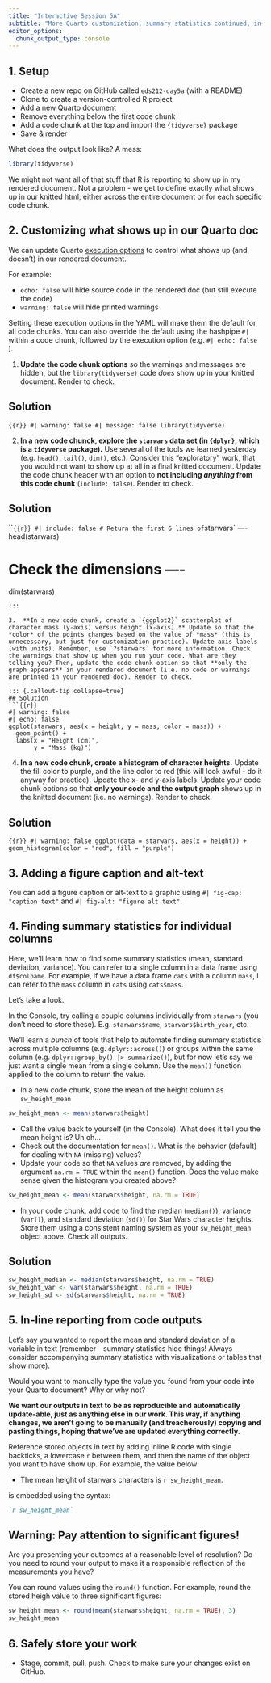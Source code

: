 ```yaml
---
title: "Interactive Session 5A"
subtitle: "More Quarto customization, summary statistics continued, in-line reporting"
editor_options: 
  chunk_output_type: console
---
```


## 1. Setup

- Create a new repo on GitHub called `eds212-day5a` (with a README)
- Clone to create a version-controlled R project
- Add a new Quarto document
- Remove everything below the first code chunk
- Add a code chunk at the top and import the `{tidyverse}` package
- Save & render

What does the output look like? A mess:

```r
library(tidyverse)
```

We might not want all of that stuff that R is reporting to show up in my rendered document. Not a problem - we get to define exactly what shows up in our knitted html, either across the entire document or for each specific code chunk.

## 2. Customizing what shows up in our Quarto doc

We can update Quarto [execution options](https://quarto.org/docs/computations/execution-options.html) to control what shows up (and doesn't) in our rendered document.

For example:

- `echo: false` will hide source code in the rendered doc (but still execute the code)
- `warning: false` will hide printed warnings

Setting these execution options in the YAML will make them the default for all code chunks. You can also override the default using the hashpipe `#|` within a code chunk, followed by the execution option (e.g. `#| echo: false` ).

1.  **Update the code chunk options** so the warnings and messages are hidden, but the `library(tidyverse)` code *does* show up in your knitted document. Render to check.

::: {.callout-tip collapse=true}
## Solution
```{{r}}
#| warning: false
#| message: false
library(tidyverse)
```
:::

2.  **In a new code chunck, explore the `starwars` data set (in `{dplyr}`, which is a `tidyverse` package).** Use several of the tools we learned yesterday (e.g. `head()`, `tail()`, `dim()`, etc.). Consider this "exploratory" work, that you would not want to show up at all in a final knitted document. Update the code chunk header with an option to **not including *anything* from this code chunk** (`include: false`). Render to check.

::: {.callout-tip collapse=true}
## Solution
```{{r}}
#| include: false
# Return the first 6 lines of `starwars` ----
head(starwars)

# Check the dimensions ----
dim(starwars)
```
:::

3.  **In a new code chunk, create a `{ggplot2}` scatterplot of character mass (y-axis) versus height (x-axis).** Update so that the *color* of the points changes based on the value of *mass* (this is unnecessary, but just for customization practice). Update axis labels (with units). Remember, use `?starwars` for more information. Check the warnings that show up when you run your code. What are they telling you? Then, update the code chunk option so that **only the graph appears** in your rendered document (i.e. no code or warnings are printed in your rendered doc). Render to check.

::: {.callout-tip collapse=true}
## Solution
```{{r}}
#| warning: false
#| echo: false
ggplot(starwars, aes(x = height, y = mass, color = mass)) +
  geom_point() +
  labs(x = "Height (cm)", 
       y = "Mass (kg)")
```
:::

4.  **In a new code chunk, create a histogram of character heights.** Update the fill color to purple, and the line color to red (this will look awful - do it anyway for practice). Update the x- and y-axis labels. Update your code chunk options so that **only your code and the output graph** shows up in the knitted document (i.e. no warnings). Render to check.

::: {.callout-tip collapse=true}
## Solution
```{{r}}
#| warning: false
ggplot(data = starwars, aes(x = height)) +
  geom_histogram(color = "red", fill = "purple")
```
:::

## 3. Adding a figure caption and alt-text

You can add a figure caption or alt-text to a graphic using `#| fig-cap: "caption text"` and `#| fig-alt: "figure alt text"`.

## 4. Finding summary statistics for individual columns

Here, we'll learn how to find some summary statistics (mean, standard deviation, variance). You can refer to a single column in a data frame using `df$colname`. For example, if we have a data frame `cats` with a column `mass`, I can refer to the `mass` column in `cats` using `cats$mass`.

Let's take a look. 

In the Console, try calling a couple columns individually from `starwars` (you don't need to store these). E.g. `starwars$name`, `starwars$birth_year`, etc.

We'll learn a *bunch* of tools that help to automate finding summary statistics across multiple columns (e.g. `dplyr::across()`) or groups within the same column (e.g. `dplyr::group_by() |> summarize()`), but for now let's say we just want a single mean from a single column. Use the `mean()` function applied to the column to return the value.

  -   In a new code chunk, store the mean of the height column as `sw_height_mean`

```r
sw_height_mean <- mean(starwars$height)
```

  -   Call the value back to yourself (in the Console). What does it tell you the mean height is? Uh oh...
  -   Check out the documentation for `mean()`. What is the behavior (default) for dealing with `NA` (missing) values?
  -   Update your code so that `NA` values *are* removed, by adding the argument `na.rm = TRUE` within the `mean()` function. Does the value make sense given the histogram you created above?

```r
sw_height_mean <- mean(starwars$height, na.rm = TRUE)
```

  -   In your code chunk, add code to find the median (`median()`), variance (`var()`), and standard deviation (`sd()`) for Star Wars character heights. Store them using a consistent naming system as your `sw_height_mean` object above. Check all outputs.

::: {.callout-tip collapse=true}
## Solution
```r
sw_height_median <- median(starwars$height, na.rm = TRUE)
sw_height_var <- var(starwars$height, na.rm = TRUE)
sw_height_sd <- sd(starwars$height, na.rm = TRUE)
```
:::

## 5. In-line reporting from code outputs

Let's say you wanted to report the mean and standard deviation of a variable in text (remember - summary statistics hide things! Always consider accompanying summary statistics with visualizations or tables that show more).

Would you want to manually type the value you found from your code into your Quarto document? Why or why not?

**We want our outputs in text to be as reproducible and automatically update-able, just as anything else in our work. This way, if anything changes, we aren't going to be manually (and treacherously) copying and pasting things, hoping that we've are updated everything correctly.**

Reference stored objects in text by adding inline R code with single backticks, a lowercase `r` between them, and then the name of the object you want to have show up. For example, the value below:

- The mean height of starwars characters is `r sw_height_mean`.

is embedded using the syntax:

```markdown
`r sw_height_mean`
```

::: {.callout-important}
## **Warning:** Pay attention to significant figures! 

Are you presenting your outcomes at a reasonable level of resolution? Do you need to round your output to make it a responsible reflection of the measurements you have?

You can round values using the `round()` function. For example, round the stored heigh value to three significant figures:

```r
sw_height_mean <- round(mean(starwars$height, na.rm = TRUE), 3)
sw_height_mean
```
:::

## 6. Safely store your work

-   Stage, commit, pull, push. Check to make sure your changes exist on GitHub.
